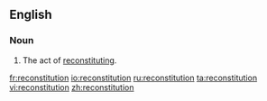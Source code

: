 ==English==

===Noun===
{{en-noun}}

#The act of [[reconstitute|reconstituting]].

[[fr:reconstitution]]
[[io:reconstitution]]
[[ru:reconstitution]]
[[ta:reconstitution]]
[[vi:reconstitution]]
[[zh:reconstitution]]